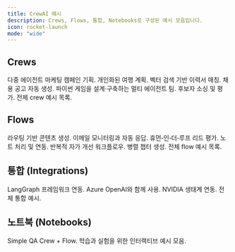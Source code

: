 ```yaml
---
title: CrewAI 예시
description: Crews, Flows, 통합, Notebooks로 구성된 예시 모음입니다.
icon: rocket-launch
mode: "wide"
---
```


## Crews

<CardGroup cols={3}>
  <Card title="마케팅 전략" icon="bullhorn" href="https://github.com/crewAIInc/crewAI-examples/tree/main/crews/marketing_strategy">
    다중 에이전트 마케팅 캠페인 기획.
  </Card>
  <Card title="깜짝 여행" icon="plane" href="https://github.com/crewAIInc/crewAI-examples/tree/main/crews/surprise_trip">
    개인화된 여행 계획.
  </Card>
  <Card title="프로필-포지션 매칭" icon="id-card" href="https://github.com/crewAIInc/crewAI-examples/tree/main/crews/match_profile_to_positions">
    벡터 검색 기반 이력서 매칭.
  </Card>
  <Card title="채용 공고" icon="newspaper" href="https://github.com/crewAIInc/crewAI-examples/tree/main/crews/job-posting">
    채용 공고 자동 생성.
  </Card>
  <Card title="게임 빌더 Crew" icon="gamepad" href="https://github.com/crewAIInc/crewAI-examples/tree/main/crews/game-builder-crew">
    파이썬 게임을 설계·구축하는 멀티 에이전트 팀.
  </Card>
  <Card title="리크루팅" icon="user-group" href="https://github.com/crewAIInc/crewAI-examples/tree/main/crews/recruitment">
    후보자 소싱 및 평가.
  </Card>
  <Card title="모든 Crews 보기" icon="users" href="https://github.com/crewAIInc/crewAI-examples/tree/main/crews">
    전체 crew 예시 목록.
  </Card>
</CardGroup>

## Flows

<CardGroup cols={3}>
  <Card title="Content Creator Flow" icon="pen" href="https://github.com/crewAIInc/crewAI-examples/tree/main/flows/content_creator_flow">
    라우팅 기반 콘텐츠 생성.
  </Card>
  <Card title="이메일 자동 응답" icon="envelope" href="https://github.com/crewAIInc/crewAI-examples/tree/main/flows/email_auto_responder_flow">
    이메일 모니터링과 자동 응답.
  </Card>
  <Card title="리드 점수 Flow" icon="chart-line" href="https://github.com/crewAIInc/crewAI-examples/tree/main/flows/lead_score_flow">
    휴먼‑인‑더‑루프 리드 평가.
  </Card>
  <Card title="미팅 어시스턴트 Flow" icon="calendar" href="https://github.com/crewAIInc/crewAI-examples/tree/main/flows/meeting_assistant_flow">
    노트 처리 및 연동.
  </Card>
  <Card title="Self Evaluation Loop" icon="rotate" href="https://github.com/crewAIInc/crewAI-examples/tree/main/flows/self_evaluation_loop_flow">
    반복적 자가 개선 워크플로우.
  </Card>
  <Card title="책 쓰기 (Flows)" icon="book" href="https://github.com/crewAIInc/crewAI-examples/tree/main/flows/write_a_book_with_flows">
    병렬 챕터 생성.
  </Card>
  <Card title="모든 Flows 보기" icon="diagram-project" href="https://github.com/crewAIInc/crewAI-examples/tree/main/flows">
    전체 flow 예시 목록.
  </Card>
</CardGroup>

## 통합 (Integrations)

<CardGroup cols={3}>
  <Card title="CrewAI ↔ LangGraph" icon="link" href="https://github.com/crewAIInc/crewAI-examples/tree/main/integrations/crewai-langgraph">
    LangGraph 프레임워크 연동.
  </Card>
  <Card title="Azure OpenAI" icon="cloud" href="https://github.com/crewAIInc/crewAI-examples/tree/main/integrations/azure_model">
    Azure OpenAI와 함께 사용.
  </Card>
  <Card title="NVIDIA 모델" icon="microchip" href="https://github.com/crewAIInc/crewAI-examples/tree/main/integrations/nvidia_models">
    NVIDIA 생태계 연동.
  </Card>
  <Card title="모든 통합 보기" icon="puzzle-piece" href="https://github.com/crewAIInc/crewAI-examples/tree/main/integrations">
    전체 통합 예시.
  </Card>
</CardGroup>

## 노트북 (Notebooks)

<CardGroup cols={2}>
  <Card title="Simple QA Crew + Flow" icon="book" href="https://github.com/crewAIInc/crewAI-examples/tree/main/Notebooks/Simple%20QA%20Crew%20%2B%20Flow">
    Simple QA Crew + Flow.
  </Card>
  <Card title="모든 노트북" icon="book" href="https://github.com/crewAIInc/crewAI-examples/tree/main/Notebooks">
    학습과 실험을 위한 인터랙티브 예시 모음.
  </Card>
</CardGroup>